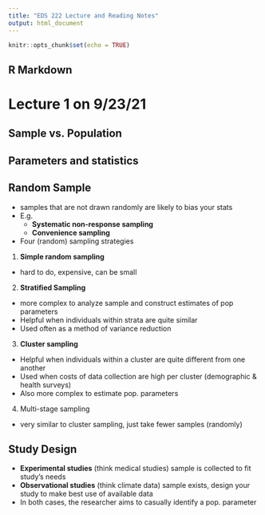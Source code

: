 ```yaml
---
title: "EDS 222 Lecture and Reading Notes"
output: html_document
---
```


```r
knitr::opts_chunk$set(echo = TRUE)
```

## R Markdown

# Lecture 1 on 9/23/21

## Sample vs. Population

## Parameters and statistics 

## Random Sample
* samples that are not drawn randomly are likely to bias your stats
* E.g. 
  + __Systematic non-response sampling__
  + __Convenience sampling__
* Four (random) sampling strategies
1. __Simple random sampling__
  + hard to do, expensive, can be small
2. __Stratified Sampling__
  + more complex to analyze sample and construct estimates of pop parameters
  + Helpful when individuals within strata are quite similar
  + Used often as a method of variance reduction
3. __Cluster sampling__
  + Helpful when individuals within a cluster are quite different from one another
  + Used when costs of data collection are high per cluster (demographic & health surveys)
  + Also more complex to estimate pop. parameters
4. Multi-stage sampling
  + very similar to cluster sampling, just take fewer samples (randomly)

## Study Design
* __Experimental studies__ (think medical studies) sample is collected to fit study's needs
* __Observational studies__ (think climate data) sample exists, design your study to make best use of available data
* In both cases, the researcher aims to casually identify a pop. parameter
